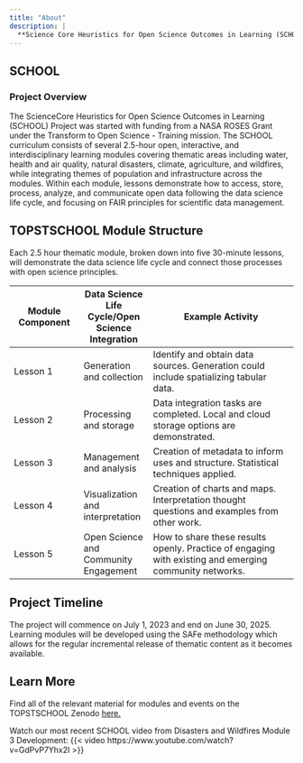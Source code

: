 ```yaml
---
title: "About"
description: |
  **Science Core Heuristics for Open Science Outcomes in Learning (SCHOOL)**
---
```


## SCHOOL

### Project Overview

The ScienceCore Heuristics for Open Science Outcomes in Learning (SCHOOL) Project was started with funding from a NASA ROSES Grant under the Transform to Open Science - Training mission. The SCHOOL curriculum consists of several 2.5-hour open, interactive, and interdisciplinary learning modules covering thematic areas including water, health and air quality, natural disasters, climate, agriculture, and wildfires, while integrating themes of population and infrastructure across the modules. Within each module, lessons demonstrate how to access, store, process, analyze, and communicate open data following the data science life cycle, and focusing on FAIR principles for scientific data management.

## TOPSTSCHOOL Module Structure

Each 2.5 hour thematic module, broken down into five 30-minute lessons, will demonstrate the data science life cycle and connect those processes with open science principles.

| Module Component | Data Science Life Cycle/Open Science Integration | Example Activity                                                                                       |
|------------------|------------------|-------------------------------------|
| Lesson 1         | Generation and collection                        | Identify and obtain data sources. Generation could include spatializing tabular data.                  |
| Lesson 2         | Processing and storage                           | Data integration tasks are completed. Local and cloud storage options are demonstrated.                |
| Lesson 3         | Management and analysis                          | Creation of metadata to inform uses and structure. Statistical techniques applied.                     |
| Lesson 4         | Visualization and interpretation                 | Creation of charts and maps. Interpretation thought questions and examples from other work.            |
| Lesson 5         | Open Science and Community Engagement            | How to share these results openly. Practice of engaging with existing and emerging community networks. |

## Project Timeline

The project will commence on July 1, 2023 and end on June 30, 2025. Learning modules will be developed using the SAFe methodology which allows for the regular incremental release of thematic content as it becomes available.

## Learn More

Find all of the relevant material for modules and events on the TOPSTSCHOOL Zenodo [here.](https://zenodo.org/communities/topstschool/records?q=&l=list&p=1&s=10&sort=newest)

Watch our most recent SCHOOL video from Disasters and Wildfires Module 3 Development: {{< video https://www.youtube.com/watch?v=GdPvP7Yhx2I >}}
